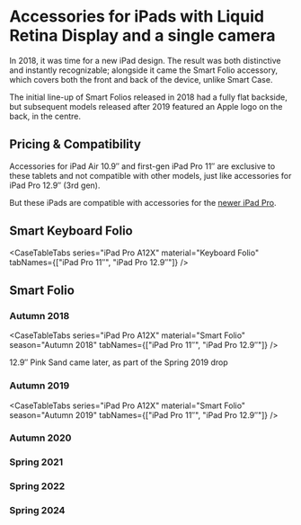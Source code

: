 
# Accessories for iPads with Liquid Retina Display and a single camera

In 2018, it was time for a new iPad design. The result was both distinctive and instantly recognizable; alongside it came the Smart Folio accessory, which covers both the front and back of the device, unlike Smart Case.

The initial line-up of Smart Folios released in 2018 had a fully flat backside, but subsequent models released after 2019 featured an Apple logo on the back, in the centre.

## Pricing & Compatibility

Accessories for iPad Air 10.9″ and first-gen iPad Pro 11″ are exclusive to these tablets and not compatible with other models, just like accessories for iPad Pro 12.9″ (3rd gen).

But these iPads are compatible with accessories for the [newer iPad Pro](ipad/pro2020).

## Smart Keyboard Folio

<CaseTableTabs series="iPad Pro A12X" material="Keyboard Folio" tabNames={["iPad Pro 11″", "iPad Pro 12.9″"]} />

## Smart Folio

### Autumn 2018

<CaseTableTabs series="iPad Pro A12X" material="Smart Folio" season="Autumn 2018"
               tabNames={["iPad Pro 11″", "iPad Pro 12.9″"]} />

12.9″ Pink Sand came later, as part of the Spring 2019 drop

### Autumn 2019

<CaseTableTabs series="iPad Pro A12X" material="Smart Folio" season="Autumn 2019"
               tabNames={["iPad Pro 11″", "iPad Pro 12.9″"]} />

### Autumn 2020

<VerticalCarousel model="iPad Air 11-inch" material="Smart Folio" season="Autumn 2020" />

### Spring 2021

<VerticalCarousel model="iPad Air 11-inch" material="Smart Folio" season="Spring 2021" />

### Spring 2022

<VerticalCarousel model="iPad Air 11-inch" material="Smart Folio" season="Spring 2022" />

### Spring 2024

<CaseTableTabs series="iPad Air M2" material="Smart Folio" season="Spring 2024" />
